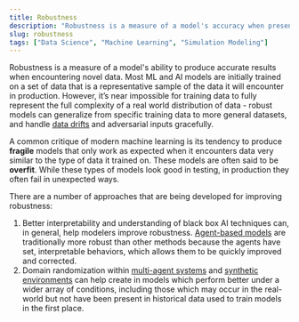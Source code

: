 ```yaml
---
title: Robustness
description: "Robustness is a measure of a model's accuracy when presented with novel data."
slug: robustness
tags: ["Data Science", "Machine Learning", "Simulation Modeling"]
---
```


Robustness is a measure of a model's ability to produce accurate results when encountering novel data. Most ML and AI models are initially trained on a set of data that is a representative sample of the data it will encounter in production. However, it’s near impossible for training data to fully represent the full complexity of a real world distribution of data - robust models can generalize from specific training data to more general datasets, and handle [data drifts](/glossary/data-drift) and adversarial inputs gracefully.

A common critique of modern machine learning is its tendency to produce **fragile** models that only work as expected when it encounters data very similar to the type of data it trained on. These models are often said to be **overfit**. While these types of models look good in testing, in production they often fail in unexpected ways.

There are a number of approaches that are being developed for improving robustness:

1. Better interpretability and understanding of black box AI techniques can, in general, help modelers improve robustness. [Agent-based models](/glossary/agent-based-modeling) are traditionally more robust than other methods because the agents have set, interpretable behaviors, which allows them to be quickly improved and corrected.
1. Domain randomization within [multi-agent systems](/glossary/multi-agent-systems) and [synthetic environments](/glossary/single-synthetic-environment) can help create in models which perform better under a wider array of conditions, including those which may occur in the real-world but not have been present in historical data used to train models in the first place.
